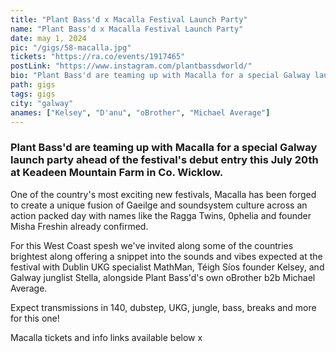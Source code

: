 ---
title: "Plant Bass'd x Macalla Festival Launch Party"
name: "Plant Bass'd x Macalla Festival Launch Party"
date: may 1, 2024
pic: "/gigs/58-macalla.jpg"
tickets: "https://ra.co/events/1917465"
postLink: "https://www.instagram.com/plantbassdworld/"
bio: "Plant Bass'd are teaming up with Macalla for a special Galway launch party ahead of the festival's debut entry this July 20th at Keadeen Mountain Farm in Co. Wicklow."
path: gigs
tags: gigs
city: "galway"
anames: ["Kelsey", "D'anu", "oBrother", "Michael Average"]
---

### Plant Bass'd are teaming up with Macalla for a special Galway launch party ahead of the festival's debut entry this July 20th at Keadeen Mountain Farm in Co. Wicklow.

One of the country's most exciting new festivals, Macalla has been forged to create a unique fusion of Gaeilge and soundsystem culture across an action packed day with names like the Ragga Twins, 0phelia and founder Misha Freshin already confirmed.

For this West Coast spesh we've invited along some of the countries brightest along offering a snippet into the sounds and vibes expected at the festival with Dublin UKG specialist MathMan, Téigh Síos founder Kelsey, and Galway junglist Stella, alongside Plant Bass'd's own oBrother b2b Michael Average.

Expect transmissions in 140, dubstep, UKG, jungle, bass, breaks and more for this one!

Macalla tickets and info links available below x
